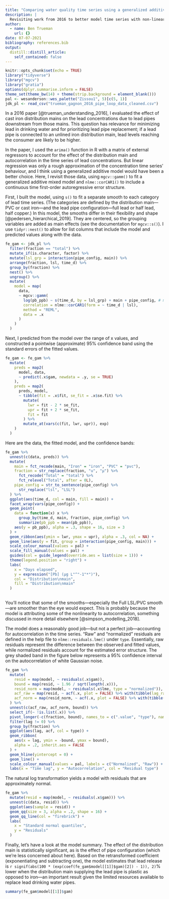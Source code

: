 ```yaml
---
title: "Comparing water quality time series using a generalized additive mixed model"
description: |
  Revisiting work from 2016 to better model time series with non-linear trends.
author:
  - name: Ben Trueman
    url: {}
date: 07-07-2021
bibliography: references.bib
output:
  distill::distill_article:
    self_contained: false
---
```



```r
knitr::opts_chunk$set(echo = TRUE)
library("tidyverse")
library("mgcv")
library("gratia")
options(dplyr.summarise.inform = FALSE)
theme_set(theme_bw(14) + theme(strip.background = element_blank()))
pal <- wesanderson::wes_palette("Zissou1", 5)[c(5, 1)]
jdk_pl <- read_csv("trueman_gagnon_2016_pipe_loop_data_cleaned.csv")
```

In a 2016 paper [@trueman_understanding_2016], I evaluated the effect of cast iron distribution mains on the lead concentrations due to lead pipes downstream from those mains. This question has relevance for minimizing lead in drinking water and for prioritizing lead pipe replacement; if a lead pipe is connected to an unlined iron distribution main, lead levels reaching the consumer are likely to be higher.

In the paper, I used the `arima()` function in R with a matrix of external regressors to account for the effect of the distribution main and autocorrelation in the time series of lead concentrations. But linear regression was only a rough approximation of the concentration time series' behaviour, and I think using a generalized additive model would have been a better choice. Here, I revisit those data, using `mgcv::gamm()` to fit a generalized additive mixed model and `nlme::corCAR1()` to include a continuous time first-order autoregressive error structure.

First, I built the model, using `s()` to fit a separate smooth to each category of lead time series. (The categories are defined by the distribution main---PVC or cast iron---and the lead pipe configuration---full lead or half lead, half copper.) In this model, the smooths differ in their flexibility and shape [@pedersen_hierarchical_2019]. They are centered, so the grouping variables are added as main effects (see the documentation for `mgcv::s()`). I use `tidyr::nest()` to allow for list columns that include the model and predicted values along with the data.

```r

fe_gam <- jdk_pl %>% 
  filter(fraction == "total") %>% 
  mutate_if(is.character, factor) %>% 
  mutate(lsl_grp = interaction(pipe_config, main)) %>% 
  arrange(fraction, lsl, time_d) %>% 
  group_by(fraction) %>% 
  nest() %>% 
  ungroup() %>% 
  mutate(
    model = map(
      data,
      ~ mgcv::gamm(
        log(pb_ppb) ~ s(time_d, by = lsl_grp) + main + pipe_config, # model I
        correlation = nlme::corCAR1(form = ~ time_d | lsl),
        method = "REML",
        data = .x
      )
    )
  )

```

Next, I predicted from the model over the range of x values, and constructed a pointwise (approximate) 95% confidence band using the standard errors of the fitted values.

```r

fe_gam <- fe_gam %>% 
  mutate(
    preds = map2(
      model, data, 
      ~ predict(.x$gam, newdata = .y, se = TRUE)
    ),
    preds = map2(
      preds, model, 
      ~ tibble(fit = .x$fit, se_fit = .x$se.fit) %>% 
        mutate(
          lwr = fit - 2 * se_fit,
          upr = fit + 2 * se_fit,
          fit = fit
        ) %>% 
        mutate_at(vars(c(fit, lwr, upr)), exp)
    )
  )

```

Here are the data, the fitted model, and the confidence bands:

```r

fe_gam %>% 
  unnest(c(data, preds)) %>% 
  mutate(
    main = fct_recode(main, "Iron" = "iron", "PVC" = "pvc"),
    fraction = str_replace(fraction, "u", "µ") %>% 
      fct_recode("Total" = "total") %>% 
      fct_relevel("Total", after = 0L),
    pipe_config = str_to_sentence(pipe_config) %>% 
      str_replace("lsl", "LSL")
  ) %>% 
  ggplot(aes(time_d, col = main, fill = main)) + 
  facet_wrap(vars(pipe_config)) +
  geom_point(
    data = function(x) x %>% 
      group_by(time_d, main, fraction, pipe_config) %>% 
      summarize(pb_ppb = mean(pb_ppb)),
    aes(y = pb_ppb), alpha = .3, shape = 16, size = 3
  ) + 
  geom_ribbon(aes(ymin = lwr, ymax = upr), alpha = .3, col = NA) +
  geom_line(aes(y = fit, group = interaction(pipe_config, main))) +
  scale_colour_manual(values = pal) +
  scale_fill_manual(values = pal) +
  guides(col = guide_legend(override.aes = list(size = 1))) +
  theme(legend.position = "right") +
  labs(
    x = "Days elapsed", 
    y = expression("[Pb] (µg L"^"-1"*")"),
    col = "Distribution\nmain",
    fill = "Distribution\nmain"
  ) 
 
```

You'll notice that some of the smooths---especially the Full LSL/PVC smooth---are smoother than the eye would expect. This is probably because the model is attributing some of the nonlinearity to autocorrelation, something discussed in more detail elsewhere [@simpson_modelling_2018].

The model does a reasonably good job---but not a perfect job---accounting for autocorrelation in the time series. "Raw" and "normalized" residuals are defined in the help file to `nlme::residuals.lme()` under `type`. Essentially, raw residuals represent the difference between the observed and fitted values, while normalized residuals account for the estimated error structure. The grey shaded band in the figure below represents a 95% confidence interval on the autocorrelation of white Gaussian noise.

```r

fe_gam %>% 
  mutate(
    resid = map(model, ~ residuals(.x$gam)),
    bound = map(resid, ~ 1.96 / sqrt(length(.x))),
    resid_norm = map(model, ~ residuals(.x$lme, type = "normalized")),
    acf_raw = map(resid, ~ acf(.x, plot = FALSE) %>% with(tibble(lag_raw = lag, acf_raw = acf))),
    acf_norm = map(resid_norm, ~ acf(.x, plot = FALSE) %>% with(tibble(lag_norm = lag, acf_norm = acf)))
  ) %>% 
  unnest(c(acf_raw, acf_norm, bound)) %>%
  select_if(~ !is.list(.x)) %>% 
  pivot_longer(-c(fraction, bound), names_to = c(".value", "type"), names_pattern = "(.+)_(.+)") %>% 
  filter(lag != 0) %>%
  group_by(fraction) %>% 
  ggplot(aes(lag, acf, col = type)) + 
  geom_ribbon(
    aes(x = lag, ymin = -bound, ymax = bound),
    alpha = .2, inherit.aes = FALSE
  ) +
  geom_hline(yintercept = 0) +
  geom_line() + 
  scale_colour_manual(values = pal, labels = c("Normalized", "Raw")) +
  labs(x = "Time lag", y = "Autocorrelation", col = "Residual type")

```

The natural log transformation yields a model with residuals that are approximately normal.

```r

fe_gam %>% 
  mutate(resid = map(model, ~ residuals(.x$gam))) %>% 
  unnest(c(data, resid)) %>% 
  ggplot(aes(sample = resid)) + 
  geom_qq(size = 3, alpha = .2, shape = 16) + 
  geom_qq_line(col = "firebrick") + 
  labs(
    x = "Standard normal quantiles",
    y = "Residuals"
  )

```

Finally, let's have a look at the model summary. The effect of the distribution main is statistically significant, as is the effect of pipe configuration (which we're less concerned about here). Based on the retransformed coefficient (exponentiating and subtracting one), the model estimates that lead release is `r signif(abs(100 * (exp(coef(fe_gam$model[[1]]$gam)[2]) - 1)), 2)`% lower when the distribution main supplying the lead pipe is plastic as opposed to iron---an important result given the limited resources available to replace lead drinking water pipes.  

```r
summary(fe_gam$model[[1]]$gam)
```



